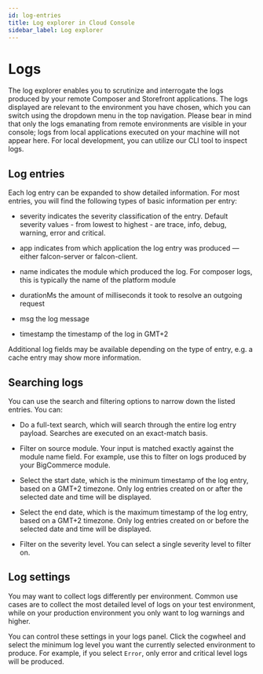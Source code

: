 ```yaml
---
id: log-entries
title: Log explorer in Cloud Console
sidebar_label: Log explorer
---
```



# Logs

The log explorer enables you to scrutinize and interrogate the logs produced by your remote Composer and Storefront applications. The logs displayed are relevant to the environment you have chosen, which you can switch using the dropdown menu in the top navigation. Please bear in mind that only the logs emanating from remote environments are visible in your console; logs from local applications executed on your machine will not appear here. For local development, you can utilize our CLI tool to inspect logs.

## Log entries
Each log entry can be expanded to show detailed information. For most entries, you will find the following types of basic information per entry:

- <Badge variant="console">severity</Badge> indicates the severity classification of the entry. Default severity values - from lowest to highest - are trace, info, debug, warning, error and critical.

- <Badge variant="console">app</Badge> indicates from which application the log entry was produced — either falcon-server or falcon-client.

- <Badge variant="console">name</Badge> indicates the module which produced the log. For composer logs, this is typically the name of the platform module

- <Badge variant="console">durationMs</Badge> the amount of milliseconds it took to resolve an outgoing request

- <Badge variant="console">msg</Badge> the log message

- <Badge variant="console">timestamp</Badge> the timestamp of the log in GMT+2

Additional log fields may be available depending on the type of entry, e.g. a cache entry may show more information.

## Searching logs
You can use the search and filtering options to narrow down the listed entries. You can:

- Do a full-text search, which will search through the entire log entry payload. Searches are executed on an exact-match basis.

- Filter on source module. Your input is matched exactly against the module name field. For example, use this to filter on logs produced by your BigCommerce module.

- Select the start date, which is the minimum timestamp of the log entry, based on a GMT+2 timezone. Only log entries created on or after the selected date and time will be displayed.

- Select the end date, which is the maximum timestamp of the log entry, based on a GMT+2 timezone. Only log entries created on or before the selected date and time will be displayed.

- Filter on the severity level. You can select a single severity level to filter on.

## Log settings
You may want to collect logs differently per environment. Common use cases are to collect the most detailed level of logs on your test environment, while on your production environment you only want to log warnings and higher.

You can control these settings in your logs panel. Click the cogwheel and select the minimum log level you want the currently selected environment to produce. For example, if you select `Error`, only error and critical level logs will be produced.
